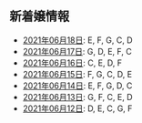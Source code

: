 新着嬢情報
----

- [2021年06月18日](/new/2021-06-18): E, F, G, C, D
- [2021年06月17日](/new/2021-06-17): G, D, E, F, C
- [2021年06月16日](/new/2021-06-16): C, E, D, F
- [2021年06月15日](/new/2021-06-15): F, G, C, D, E
- [2021年06月14日](/new/2021-06-14): E, F, G, D, C
- [2021年06月13日](/new/2021-06-13): G, F, C, E, D
- [2021年06月12日](/new/2021-06-12): D, E, C, G, F
